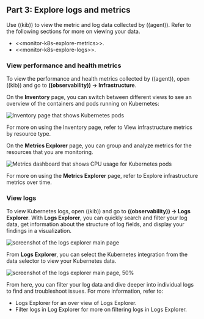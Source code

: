 
<div id="monitor-kubernetes-explore"></div>

## Part 3: Explore logs and metrics

Use ((kib)) to view the metric and log data collected by ((agent)).
Refer to the following sections for more on viewing your data.

* \<\<monitor-k8s-explore-metrics>>.
* \<\<monitor-k8s-explore-logs>>.

<div id="monitor-k8s-explore-metrics"></div>

### View performance and health metrics

To view the performance and health metrics collected by ((agent)), open
((kib)) and go to **((observability)) → Infrastructure**.

On the **Inventory** page, you can switch between different views to see an
overview of the containers and pods running on Kubernetes:

![Inventory page that shows Kubernetes pods](images/metrics-inventory.png)

For more on using the Inventory page, refer to <DocLink slug="/en/observability/view-infrastructure-metrics">View infrastructure metrics by resource type</DocLink>.

On the **Metrics Explorer** page, you can group and analyze metrics for the
resources that you are monitoring.

![Metrics dashboard that shows CPU usage for Kubernetes pods](images/monitor-k8s-metrics-explorer.png)

For more on using the **Metrics Explorer** page, refer to <DocLink slug="/en/observability/explore-metrics">Explore infrastructure metrics over time</DocLink>.

<div id="monitor-k8s-explore-logs"></div>

### View logs

To view Kubernetes logs, open ((kib)) and go to **((observability)) → Logs Explorer**.
With **Logs Explorer**, you can quickly search and filter your log data, get information about the structure of log fields, and display your findings in a visualization.

![screenshot of the logs explorer main page](images/log-explorer.png)

From **Logs Explorer**, you can select the Kubernetes integration from the data selector to view your Kubernetes data.

![screenshot of the logs explorer main page, 50%](images/logs-explorer-applications.png)

From here, you can filter your log data and dive deeper into individual logs to find and troubleshoot issues.
For more information, refer to:

* <DocLink slug="/en/observability/explore-logs">Logs Explorer</DocLink> for an over view of Logs Explorer.
* <DocLink slug="/en/observability/logs-filter-and-aggregate" section="filter-logs-in-log-explorer">Filter logs in Log Explorer</DocLink> for more on filtering logs in Logs Explorer.
